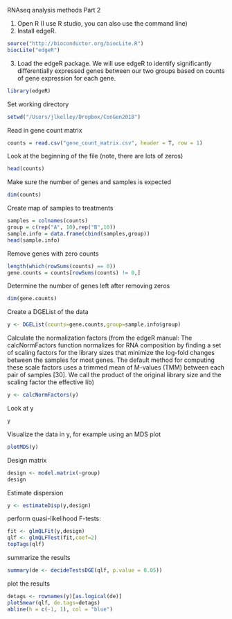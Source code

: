 
RNAseq analysis methods
Part 2

1.	Open R (I use R studio, you can also use the command line) 
2.	Install edgeR. 

```r
source("http://bioconductor.org/biocLite.R")
biocLite("edgeR")
```

3.	Load the edgeR package. We will use edgeR to identify significantly differentially expressed genes between our two groups based on counts of gene expression for each gene. 

```r
library(edgeR)
```

Set working directory
```r
setwd("/Users/jlkelley/Dropbox/ConGen2018")
```

Read in gene count matrix 
```r
counts = read.csv("gene_count_matrix.csv", header = T, row = 1)
```

Look at the beginning of the file (note, there are lots of zeros)
```r
head(counts)
```

Make sure the number of genes and samples is expected
```r
dim(counts)
```


Create map of samples to treatments 
```r
samples = colnames(counts)
group = c(rep("A", 10),rep("B",10))
sample.info = data.frame(cbind(samples,group))
head(sample.info)
```

Remove genes with zero counts

```r
length(which(rowSums(counts) == 0))
gene.counts = counts[rowSums(counts) != 0,]
```

Determine the number of genes left after removing zeros
```r
dim(gene.counts)
```


Create a DGEList of the data
```r
y <- DGEList(counts=gene.counts,group=sample.info$group)

```

Calculate the normalization factors (from the edgeR manual: The calcNormFactors function normalizes for RNA composition by finding a set of scaling factors for the library sizes that minimize the log-fold changes between the samples for most genes. The default method for computing these scale factors uses a trimmed mean of M-values (TMM) between each pair of samples [30]. We call the product of the original library size and the scaling factor the effective lib)
```r
y <- calcNormFactors(y)
```

Look at y
```r
y
```

Visualize the data in y, for example using an MDS plot
```r
plotMDS(y)
```

Design matrix
```r
design <- model.matrix(~group)
design
```

Estimate dispersion 
```r
y <- estimateDisp(y,design)
```

perform quasi-likelihood F-tests:
```r
fit <- glmQLFit(y,design)
qlf <- glmQLFTest(fit,coef=2)
topTags(qlf)
```

summarize the results
```r
summary(de <- decideTestsDGE(qlf, p.value = 0.05))
```

plot the results
```r
detags <- rownames(y)[as.logical(de)]
plotSmear(qlf, de.tags=detags)
abline(h = c(-1, 1), col = "blue")
```
